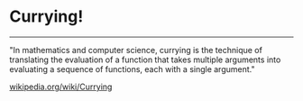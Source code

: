 

<Head>
  <title>Currying</title>
</Head>

# Currying!

---

"In mathematics and computer science, currying is the technique of translating the evaluation of a function that takes multiple arguments into evaluating a sequence of functions, each with a single argument."  

[wikipedia.org/wiki/Currying](https://en.wikipedia.org/wiki/Currying)
